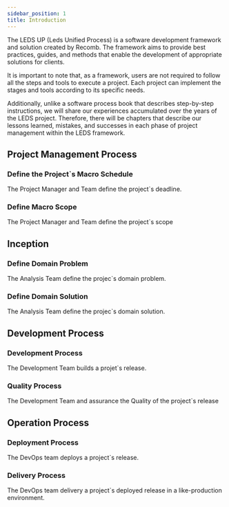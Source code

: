 ```yaml
---
sidebar_position: 1
title: Introduction
---
```


The LEDS UP (Leds Unified Process) is a software development framework and solution created by Recomb. The framework aims to provide best practices, guides, and methods that enable the development of appropriate solutions for clients.

It is important to note that, as a framework, users are not required to follow all the steps and tools to execute a project. Each project can implement the stages and tools according to its specific needs.

Additionally, unlike a software process book that describes step-by-step instructions, we will share our experiences accumulated over the years of the LEDS project. Therefore, there will be chapters that describe our lessons learned, mistakes, and successes in each phase of project management within the LEDS framework.

<BpmnViewer diagramUrl="/diagrams/processo_software/visao_geral.bpmn" />

## Project Management Process

### Define the Project`s Macro Schedule

The Project Manager and Team define the project`s deadline.

### Define Macro Scope

The Project Manager and Team define the project`s scope

## Inception

### Define Domain Problem

The Analysis Team define the projec`s domain problem.

### Define Domain Solution

The Analysis Team define the projec`s domain solution.

## Development Process

### Development Process

The Development Team builds a projet`s release.

### Quality Process

The Development Team and assurance the Quality of the project`s release

## Operation Process

### Deployment Process

The DevOps team deploys a project`s release.

### Delivery Process

The DevOps team delivery a project`s deployed release in a like-production environment.
